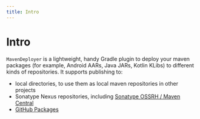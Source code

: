 ```yaml
---
title: Intro
---
```


# Intro

`MavenDeployer` is a lightweight, handy Gradle plugin to deploy your maven packages (for example, Android AARs, Java JARs, Kotlin KLibs)
to different kinds of repositories. It supports publishing to:
- local directories, to use them as local maven repositories in other projects
- Sonatype Nexus repositories, including [Sonatype OSSRH / Maven Central](https://central.sonatype.org/)
- [GitHub Packages](https://docs.github.com/en/packages)
